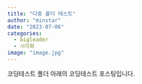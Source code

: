 ```yaml
---
title: "다중 폴더 테스트"
author: "minstar"
date: "2023-07-06"
categories: 
  - bigleader
  - 시각화
image: "image.jpg"
---
```

코딩테스트 폴더 아래의 코딩테스트 포스팅입니다.